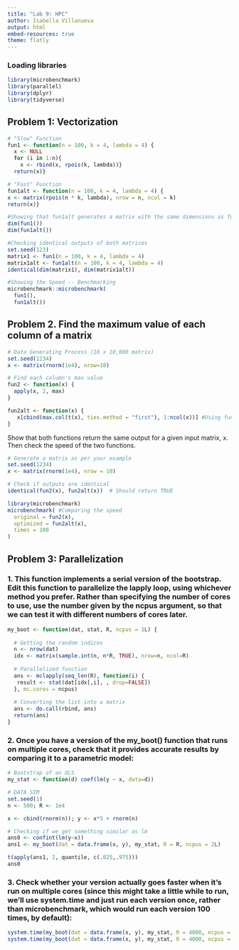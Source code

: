 ```yaml
---
title: "Lab 9: HPC"
author: Isabella Villanueva 
output: html
embed-resources: true
theme: flatly 
---
```


### Loading libraries 

```r
library(microbenchmark)
library(parallel)
library(dplyr)
library(tidyverse)
```

## Problem 1: Vectorization 

```r
# "Slow" Function
fun1 <- function(n = 100, k = 4, lambda = 4) {
  x <- NULL
  for (i in 1:n){
    x <- rbind(x, rpois(k, lambda))}    
  return(x)}

# "Fast" Function
fun1alt <- function(n = 100, k = 4, lambda = 4) {
x <- matrix(rpois(n * k, lambda), nrow = n, ncol = k)
return(x)}

#Showing that fun1alt generates a matrix with the same dimensions as fun1
dim(fun1())
dim(fun1alt())

#Checking identical outputs of both matrices
set.seed(123)
matrix1 <- fun1(n = 100, k = 4, lambda = 4)
matrix1alt <- fun1alt(n = 100, k = 4, lambda = 4)
identical(dim(matrix1), dim(matrix1alt))

#Showing the Speed -- Benchmarking
microbenchmark::microbenchmark(
  fun1(),
  fun1alt())
```
## Problem 2. Find the maximum value of each column of a matrix

```r
# Data Generating Process (10 x 10,000 matrix)
set.seed(1234)
x <- matrix(rnorm(1e4), nrow=10)

# Find each column's max value
fun2 <- function(x) {
  apply(x, 2, max)
}

fun2alt <- function(x) {
   x[cbind(max.col(t(x), ties.method = "first"), 1:ncol(x))] #Using function max.col
}
```

Show that both functions return the same output for a given input matrix, x. Then check the speed of the two functions. 

```r
# Generate a matrix as per your example
set.seed(1234)
x <- matrix(rnorm(1e4), nrow = 10)

# Check if outputs are identical
identical(fun2(x), fun2alt(x))  # Should return TRUE
```

```r
library(microbenchmark)
microbenchmark( #Comparing the speed 
  original = fun2(x),
  optimized = fun2alt(x),
  times = 100
)
```

## Problem 3: Parallelization

### 1. This function implements a serial version of the bootstrap. Edit this function to parallelize the lapply loop, using whichever method you prefer. Rather than specifying the number of cores to use, use the number given by the ncpus argument, so that we can test it with different numbers of cores later.
```r
my_boot <- function(dat, stat, R, ncpus = 1L) {
  
  # Getting the random indices
  n <- nrow(dat)
  idx <- matrix(sample.int(n, n*R, TRUE), nrow=n, ncol=R)
  
  # Parallelized function
  ans <- mclapply(seq_len(R), function(i) {
   result <- stat(dat[idx[,i], , drop=FALSE])
  }, mc.cores = ncpus)
  
  # Converting the list into a matrix
  ans <- do.call(rbind, ans)
  return(ans)
}
```

### 2. Once you have a version of the my_boot() function that runs on multiple cores, check that it provides accurate results by comparing it to a parametric model:

```r
# Bootstrap of an OLS
my_stat <- function(d) coef(lm(y ~ x, data=d))

# DATA SIM
set.seed(1)
n <- 500; R <- 1e4

x <- cbind(rnorm(n)); y <- x*5 + rnorm(n)

# Checking if we get something similar as lm
ans0 <- confint(lm(y~x))
ans1 <- my_boot(dat = data.frame(x, y), my_stat, R = R, ncpus = 2L)

t(apply(ans1, 2, quantile, c(.025,.975)))
ans0
```

### 3. Check whether your version actually goes faster when it’s run on multiple cores (since this might take a little while to run, we’ll use system.time and just run each version once, rather than microbenchmark, which would run each version 100 times, by default):

```r
system.time(my_boot(dat = data.frame(x, y), my_stat, R = 4000, ncpus = 1L))
system.time(my_boot(dat = data.frame(x, y), my_stat, R = 4000, ncpus = 2L))
```


